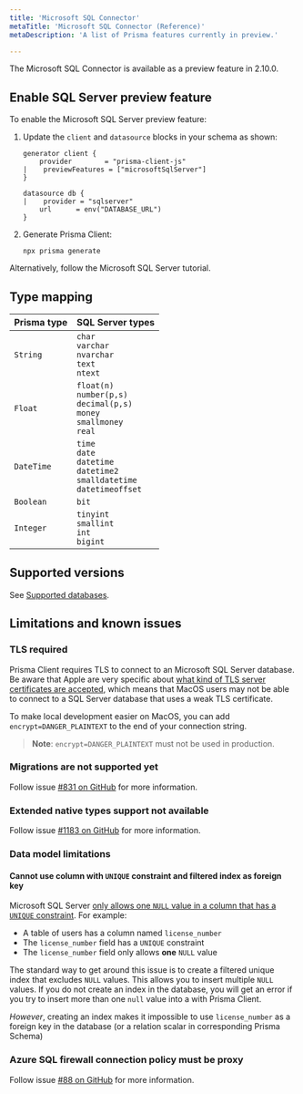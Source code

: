 ```yaml
---
title: 'Microsoft SQL Connector'
metaTitle: 'Microsoft SQL Connector (Reference)'
metaDescription: 'A list of Prisma features currently in preview.'

---
```


<TopBlock>

The Microsoft SQL Connector is available as a preview feature in 2.10.0.

</TopBlock>

## Enable SQL Server preview feature

To enable the Microsoft SQL Server preview feature:

1. Update the `client` and `datasource` blocks in your schema as shown:

    ```prisma file=prisma/schema.prisma
    generator client {
        provider        = "prisma-client-js"
    |    previewFeatures = ["microsoftSqlServer"]
    }

    datasource db {
    |    provider = "sqlserver"
        url      = env("DATABASE_URL")
    }
    ```

1. Generate Prisma Client:

    ```terminal
    npx prisma generate
    ```

Alternatively, follow the Microsoft SQL Server tutorial.

## Type mapping

| **Prisma type** | **SQL Server types** |
|-----------------|-----------------|
| `String`        | `char`<br />`varchar`<br />`nvarchar`<br />`text`<br />`ntext` |
| `Float`         | `float(n)`<br />`number(p,s)`<br />`decimal(p,s)`<br />`money`<br />`smallmoney`<br />`real` |
| `DateTime`      | `time`<br />`date`<br />`datetime`<br />`datetime2`<br />`smalldatetime`<br />`datetimeoffset` |
| `Boolean`       | `bit`
| `Integer`       | `tinyint`<br />`smallint`<br />`int`<br />`bigint`

## Supported versions

See [Supported databases](../../../../more/supported-databases#preview).

## Limitations and known issues

### TLS required

Prisma Client requires TLS to connect to an Microsoft SQL Server database. Be aware that Apple are very specific about [what kind of TLS server certificates are accepted](https://support.apple.com/en-ca/HT210176), which means that MacOS users may not be able to connect to a SQL Server database that uses a weak TLS certificate.

To make local development easier on MacOS, you can add `encrypt=DANGER_PLAINTEXT` to the end of your connection string.

> **Note**: `encrypt=DANGER_PLAINTEXT` must not be used in production.

###  Migrations are not supported yet

Follow issue [#831 on GitHub](https://github.com/prisma/prisma-engines/issues/813) for more information.

### Extended native types support not available

Follow issue [#1183 on GitHub](https://github.com/prisma/prisma-engines/issues/1183) for more information.

### Data model limitations

#### Cannot use column with `UNIQUE` constraint and filtered index as foreign key

Microsoft SQL Server [only allows one `NULL` value in a column that has a `UNIQUE` constraint](https://docs.microsoft.com/en-us/sql/relational-databases/tables/unique-constraints-and-check-constraints?view=sql-server-ver15#Unique). For example:

* A table of users has a column named `license_number`
* The `license_number` field has a `UNIQUE` constraint
* The `license_number` field only allows **one** `NULL` value

The standard way to get around this issue is to create a filtered unique index that excludes `NULL` values. This allows you to insert multiple `NULL` values. If you do not create an index in the database, you will get an error if you try to insert more than one `null` value into a with Prisma Client.

*However*, creating an index makes it impossible to use `license_number` as a foreign key in the database (or a relation scalar in corresponding Prisma Schema)

### Azure SQL firewall connection policy must be proxy

Follow issue [#88 on GitHub](https://github.com/prisma/tiberius/issues/88) for more information.
